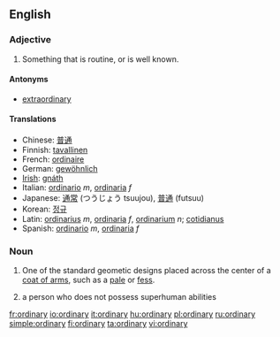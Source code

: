 ==English==

{{rank|shook|fit|distribute|946|ordinary|forms|complete|access}}

===Adjective===
{{en-adj-more}}

# Something that is routine, or is well known.

====Antonyms====
*[[extraordinary]]

====Translations====
*Chinese: [[普通]]
*Finnish: [[tavallinen]]
*French: [[ordinaire]]
*German: [[gewöhnlich]]
*[[Irish]]: [[gnáth]]
*Italian: [[ordinario]] ''m'', [[ordinaria]] ''f''
*Japanese: [[通常]] (つうじょう tsuujou), [[普通]] (futsuu)
*Korean: [[정규]]
*Latin: [[ordinarius]] ''m'', [[ordinaria]] ''f'', [[ordinarium]] ''n''; [[cotidianus]]
*Spanish: [[ordinario]] ''m'', [[ordinaria]] ''f''

===Noun===
{{en-noun-reg-y|ordinar|y}}

# {{heraldry}} One of the standard geometic designs placed across the center of a [[coat of arms]], such as a [[pale]] or [[fess]].
# {{cattag|science fiction}} a person who does not possess superhuman abilities

[[fr:ordinary]]
[[io:ordinary]]
[[it:ordinary]]
[[hu:ordinary]]
[[pl:ordinary]]
[[ru:ordinary]]
[[simple:ordinary]]
[[fi:ordinary]]
[[ta:ordinary]]
[[vi:ordinary]]